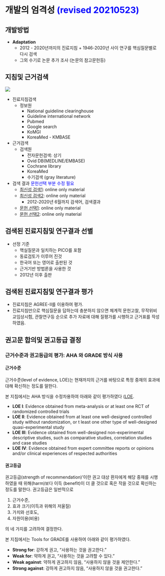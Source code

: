 # 개발의 엄격성 <span style="color:blue;"> (revised 20210523) </span>

## 개발방법
- **Adaptation**
  + 2012 - 2020년까지의 진료지침 + 1946-2020년 사이 연구를 핵심질문별로 다시 검색
  + 그외 수기로 논문 추가 조사 (논문의 참고문헌등)
    
## 지침및 근거검색  
![](static/SearchProcess.png)

<!-- <div style="text-align:center" markdown="l"> -->
<!-- <img src="static/SearchProcess.png" alt="Drawing" style="width: 400px;"/> -->
<!-- </div> -->

- 진료지침검색 
  + 정보원
    - National guideline clearinghouse 
    - Guideline international network 
    - Pubmed
    - Google search
    - KoMGI
    - KoreaMed - KMBASE
    
  <!-- + 선택기준  -->
  <!--   - From 2012 to 2016 -->
  <!--   – Written in English or Korean  -->
  <!--   – By Multi-disciplinary team -->
  <!--   – Evidence-based method -->

  <!-- + 9개의 진료지침 검토 -->

  <!--   – 2012 AAN AHS guideline update for migraine prophylaxis Neurology (김병수, 정필욱) -->
  <!--   – 2012 Canadian guideline for migraine prophylaxis Can J neurol sci (이미지, 손종희)  -->
  <!--   – 2012 Croatia guideline (송태진, 손종희)  -->
  <!--   – 2012 Danish Guidelines JHP (서종근, 최윤주)  -->
  <!--   – 2012 French guidelines revised JHP (정필욱, 김병수)  -->
  <!--   – 2012 Italian Guidelines revised version  -->
  <!--   -JHP supple (최윤주, 서종근)  -->
  <!--   – ICSI guideline 2013 (original version, full-text) (송태진, 김병수)  -->
  <!--   – NICE guideline for headache in over 12s (2012) (2015 update) (이미지, 김병건)  -->
  <!--   – Practice guideline update summary for Botulinum neurotoxin (AAN) 2016 neurology (이미지) -->

- 근거검색
  + 검색원 
    - 전자문헌검색: 상기
    - Ovid DB(MEDLINE/EMBASE)
    - Cochrane library
    - KoreaMed
    - 수기검색 (gray literature)
    
- 검색 결과 <span style="color:blue;"> 문헌선택 부분 수정 필요 </span>
  + [최신성 검색1](static/SearchResult1.pdf): online only material
  + [최신성 검색2](static/SearchResult2.pdf): online only material
    - 2012-2020년 6월까지 검색어, 검색결과 

  + [문헌 선택1](static/Selection1.pdf): online only material
  + [문헌 선택2](static/Selection2.pdf): online only material
  

## 검색된 진료지침및 연구결과 선별
- 선정 기준
  + 핵실질문과 일치하는 PICO를 포함
  + 동료검토가 이루어 진것 
  + 한국어 또는 영어로 출판된 것
  + 근거기반 방법론을 사용한 것
  + 2012년 이후 출판

## 검색된 진료지침및 연구결과 평가 
- 진료지침은 AGREE-II를 이용하여 평가.
- 진료지침만으로 핵심질문을 답하는데 충분하지 않으면 체계적 문헌고찰, 무작위비교임상시험, 관찰연구등 순으로 추가 자료에 대해 질평가를 시행하고 근거표를 작성하였음.

## 권고문 합의및 권고등급 결정
### 근거수준과 권고등급의 평가: AHA 와 GRADE 방식 사용 {-}
#### 근거수준 {-}
<!-- AHA 활용 -->

근거수준(level of evidence, LOE)는 현재까지의 근거를 바탕으로 특정 중재의 효과에 대해 확신하는 정도를 말한다. 

본 지침에서는 AHA 방식을 수정차용하여 아래와 같이 평가하였다 ([LOE](static/20210523_LOE_AHA.pdf).

- **LOE I**: Evidence obtained from meta-analysis  or at least one RCT of randomized controlled trials
- **LOE II**: Evidence obtained from at least one well-designed controlled study without randomization, or t least one other type of well-designed quasi-experimental study
- **LOE III**: Evidence obtained from well-designed non-experimental descriptive studies, such as comparative studies, correlation studies and case studies
- **LOE IV**: Evidence obtained from expert committee reports or opinions and/or clinical experiences of respected authorities



#### 권고등급 {-}
권고등급(strength of recommendation)ʼ이란
권고 대상 환자에게 해당 중재를 시행하였을 때 위해(harm)보다 이득 (benefit)이 더 클 것으로 혹은 작을 것으로 확신하는 정도를 말한다.
권고등급은 일반적으로

1. 근거수준,
2. 효과 크기(이득과 위해의 저울질)
3. 가치와 선호도,
4. 자원이용(비용)

의 네 가지를 고려하여 결정한다.

본 지침에서는 Tools for GRADE를 사용하여 아래와 같이 평가하였다. 

- **Strong for**: 강하게 권고, "사용하는 것을 권고한다."
- **Weak for**: 약하게 권고, "사용하는 것을 고려할 수 있다."
- **Weak against**: 약하게 권고하지 않음, "사용하지 않을 것을 제안한다."
- **Strong against**: 강하게 권고하지 않음, "사용하지 않을 것을 권고한다."









